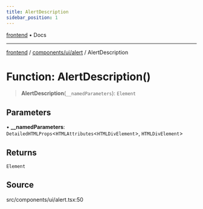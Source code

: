 ```yaml
---
title: AlertDescription
sidebar_position: 1
---
```


[frontend](../../../..) • Docs

***

[frontend](../../../..) / [components/ui/alert](..) / AlertDescription

# Function: AlertDescription()

> **AlertDescription**(`__namedParameters`): `Element`

## Parameters

• **\_\_namedParameters**: `DetailedHTMLProps`\<`HTMLAttributes`\<`HTMLDivElement`\>, `HTMLDivElement`\>

## Returns

`Element`

## Source

src/components/ui/alert.tsx:50

